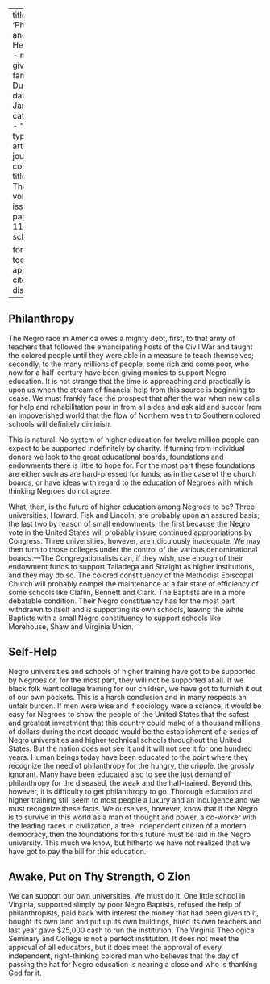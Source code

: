 
---
title: 'Philanthropy and Self Help'
author:
  - name:
      given: W.E.B.
      family: Du Bois
date: Jan. 1918
categories: 
  - ""
citation: 
  type: article-journal
  container-title: The Crisis
  volume: 16
  issue: 3
  page: 113-114
google-scholar: true

format:
  html:
    toc: false
    appendix-cite-as: display
---



## Philanthropy

The Negro race in America owes a mighty debt, first, to that army of teachers that followed the emancipating hosts of the Civil War and taught the colored people until they were able in a measure to teach themselves; secondly, to the many millions of people, some rich and some poor, who now for a half-century have been giving monies to support Negro education. It is not strange that the time is approaching and practically is upon us when the stream of financial help from this source is beginning to cease. We must frankly face the prospect that after the war when new calls for help and rehabilitation pour in from all sides and ask aid and succor from an impoverished world that the flow of Northern wealth to Southern colored schools will definitely diminish.

This is natural. No system of higher education for twelve million people can expect to be supported indefinitely by charity. If turning from individual donors we look to the great educational boards, foundations and endowments there is little to hope for. For the most part these foundations are either such as are hard-pressed for funds, as in the case of the church boards, or have ideas with regard to the education of Negroes with which thinking Negroes do not agree.

What, then, is the future of higher education among Negroes to be? Three universities, Howard, Fisk and Lincoln, are probably upon an assured basis; the last two by reason of small endowments, the first because the Negro vote in the United States will probably insure continued appropriations by Congress. Three universities, however, are ridiculously inadequate. We may then turn to those colleges under the control of the various denominational boards.---The Congregationalists can, if they wish, use enough of their endowment funds to support Talladega and Straight as higher institutions, and they may do so. The colored constituency of the Methodist Episcopal Church will probably compel the maintenance at a fair state of efficiency of some schools like Claflin, Bennett and Clark. The Baptists are in a more debatable condition. Their Negro constituency has for the most part withdrawn to itself and is supporting its own schools, leaving the white Baptists with a small Negro constituency to support schools like Morehouse, Shaw and Virginia Union.

## Self-Help

Negro universities and schools of higher training have got to be supported by Negroes or, for the most part, they will not be supported at all. If we black folk want college training for our children, we have got to furnish it out of our own pockets. This is a harsh conclusion and in many respects an unfair burden. If men were wise and if sociology were a science, it would be easy for Negroes to show the people of the United States that the safest and greatest investment that this country could make of a thousand millions of dollars during the next decade would be the establishment of a series of Negro universities and higher technical schools throughout the United States. But the nation does not see it and it will not see it for one hundred years. Human beings today have been educated to the point where they recognize the need of philanthropy for the hungry, the cripple, the grossly ignorant. Many have been educated also to see the just demand of philanthropy for the diseased, the weak and the half-trained. Beyond this, however, it is difficulty to get philanthropy to go. Thorough education and higher training still seem to most people a luxury and an indulgence and we must recognize these facts. We ourselves, however, know that if the Negro is to survive in this world as a man of thought and power, a co-worker with the leading races in civilization, a free, independent citizen of a modern democracy, then the foundations for this future must be laid in the Negro university. This much we know, but hitherto we have not realized that we have got to pay the bill for this education.

## Awake, Put on Thy Strength, O Zion

We can support our own universities. We must do it. One little school in Virginia, supported simply by poor Negro Baptists, refused the help of philanthropists, paid back with interest the money that had been given to it, bought its own land and put up its own buildings, hired its own teachers and last year gave $25,000 cash to run the institution. The Virginia Theological Seminary and College is not a perfect institution. It does not meet the approval of all educators, but it does meet the approval of every independent, right-thinking colored man who believes that the day of passing the hat for Negro education is nearing a close and who is thanking God for it.

